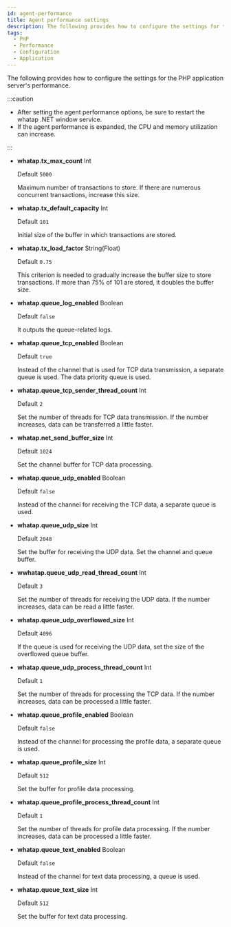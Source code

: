 ```yaml
---
id: agent-performance
title: Agent performance settings
description: The following provides how to configure the settings for the application server's performance.
tags:
  - PHP
  - Performance
  - Configuration
  - Application
---
```


The following provides how to configure the settings for the PHP application server's performance.

:::caution

-   After setting the agent performance options, be sure to restart the whatap .NET window service.
-   If the agent performance is expanded, the CPU and memory utilization can increase.

:::

-   **whatap.tx_max_count** <span class='type'>Int</span>

    Default `5000`

    Maximum number of transactions to store. If there are numerous concurrent transactions, increase this size.

-   **whatap.tx_default_capacity** <span class='type'>Int</span>

    Default `101`

    Initial size of the buffer in which transactions are stored.

-   **whatap.tx_load_factor** <span class='type'>String(Float)</span>

    Default `0.75`

    This criterion is needed to gradually increase the buffer size to store transactions. If more than 75% of 101 are stored, it doubles the buffer size.

-   **whatap.queue_log_enabled** <span class='type'>Boolean</span>

    Default `false`

    It outputs the queue-related logs.

-   **whatap.queue_tcp_enabled** <span class='type'>Boolean</span>

    Default `true`

    Instead of the channel that is used for TCP data transmission, a separate queue is used. The data priority queue is used.

-   **whatap.queue_tcp_sender_thread_count** <span class='type'>Int</span>

    Default `2`

    Set the number of threads for TCP data transmission. If the number increases, data can be transferred a little faster.

-   **whatap.net_send_buffer_size** <span class='type'>Int</span>

    Default `1024`

    Set the channel buffer for TCP data processing.

-   **whatap.queue_udp_enabled** <span class='type'>Boolean</span>

    Default `false`

    Instead of the channel for receiving the TCP data, a separate queue is used.

-   **whatap.queue_udp_size** <span class='type'>Int</span>

    Default `2048`

    Set the buffer for receiving the UDP data. Set the channel and queue buffer.

-   **wwhatap.queue_udp_read_thread_count** <span class='type'>Int</span>

    Default `3`

    Set the number of threads for receiving the UDP data. If the number increases, data can be read a little faster.

-   **whatap.queue_udp_overflowed_size** <span class='type'>Int</span>

    Default `4096`

    If the queue is used for receiving the UDP data, set the size of the overflowed queue buffer.

-   **whatap.queue_udp_process_thread_count** <span class='type'>Int</span>

    Default `1`

    Set the number of threads for processing the TCP data. If the number increases, data can be processed a little faster.

-   **whatap.queue_profile_enabled** <span class='type'>Boolean</span>

    Default `false`

    Instead of the channel for processing the profile data, a separate queue is used.

-   **whatap.queue_profile_size** <span class='type'>Int</span>

    Default `512`

    Set the buffer for profile data processing.

-   **whatap.queue_profile_process_thread_count** <span class='type'>Int</span>

    Default `1`

    Set the number of threads for profile data processing. If the number increases, data can be processed a little faster.

-   **whatap.queue_text_enabled** <span class='type'>Boolean</span>

    Default `false`

    Instead of the channel for text data processing, a queue is used.

-   **whatap.queue_text_size** <span class='type'>Int</span>

    Default `512`

    Set the buffer for text data processing.
